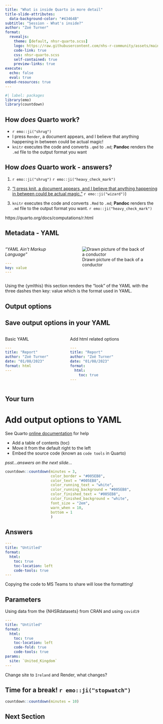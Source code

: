 ```yaml
---
title: "What is inside Quarto in more detail"
title-slide-attributes: 
  data-background-color: "#43464B"
subtitle: "Session - What's inside?"
author: "Zoë Turner"
format:
  revealjs:
    theme: [default, nhsr-quarto.scss]
    logo: https://raw.githubusercontent.com/nhs-r-community/assets/main/logo/nhsr-logo.svg
    code-link: true
    css: nhsr-quarto.scss
    self-contained: true
    preview-links: true
execute: 
  echo: false
  eval: true
embed-resources: true  
---
```


```r
#| label: packages
library(emo)
library(countdown)
```

## How *does* Quarto work?

::: incremental
-   `r emo::ji("shrug")`
-   I press `Render`, a document appears, and I believe that anything happening in between could be actual magic!
-   `knitr` executes the code and converts `.qmd` to `.md`; **Pandoc** renders the `.md` file to the output format you want
:::

## How *does* Quarto work - answers?

1.  `r emo::ji("shrug")` `r emo::ji("heavy_check_mark")`

2.  ["I press knit, a document appears, and I believe that anything happening in between could be actual magic."](https://twitter.com/allison_horst/status/1070323369600442368?s=20) `r emo::ji("wizard")`)

3.  `knitr` executes the code and converts `.Rmd` to `.md`; **Pandoc** renders the `.md` file to the output format you want. `r emo::ji("heavy_check_mark")`

::: footer
https://quarto.org/docs/computations/r.html
:::

## Metadata - YAML

:::: {.columns}

::: {.column width='40%'}
*"YAML Ain't Markup Language"*

``` yaml
---
key: value
---
```
:::

::: {.column width='60%'}
![Drawn picture of the back of a conductor](img/orchestra.jpg)
:::

::::

::: {.notes}
Using the {ymlthis} this section renders the "look" of the YAML with the three dashes then key: value which is the format used in YAML.
:::

## Output options

## Save output options in your YAML

:::: {.columns}

::: {.column width='40%'}
Basic YAML

``` yaml
---
title: "Report"
author: "Zoë Turner"
date: "01/08/2023"
format: html
---

```
:::

::: {.column width='60%'}
Add html related options

``` yaml
---
title: "Report"
author: "Zoë Turner"
date: "01/08/2023"
format: 
  html:
    toc: true
---
```

:::

::::

## Your turn

# Add output options to YAML

See Quarto [online documentation](https://quarto.org/docs/reference/formats/html.html) for help 

::: {.incremental}
- Add a table of contents (toc)
- Move it from the default right to the left
- Embed the source code (known as `code tools` in Quarto)
:::

::: footer
_psst...answers on the next slide..._
:::

```r
countdown::countdown(minutes = 3,
                     color_border = "#005EB8",
                     color_text = "#005EB8",
                     color_running_text = "white",
                     color_running_background = "#005EB8",
                     color_finished_text = "#005EB8",
                     color_finished_background = "white",
                     font_size = "2em",
                     warn_when = 10,
                     bottom = 1
                     )
```

## Answers

``` yaml
---
title: "Untitled"
format: 
  html:
    toc: true
    toc-location: left
    code-tools: true
---

```

::: {.notes}
Copying the code to MS Teams to share will lose the formatting!
:::


## Parameters

Using data from the {NHSRdatasets} from CRAN and using `covid19`

``` yaml
---
title: "Untitled"
format: 
  html:
    toc: true
    toc-location: left
    code-fold: true
    code-tools: true
params:
  site: `United_Kingdom`
---
```

Change site to `Ireland` and Render, what changes?

## Time for a break! `r emo::ji("stopwatch")`
 
```r
countdown::countdown(minutes = 10)
```


## Next Section
